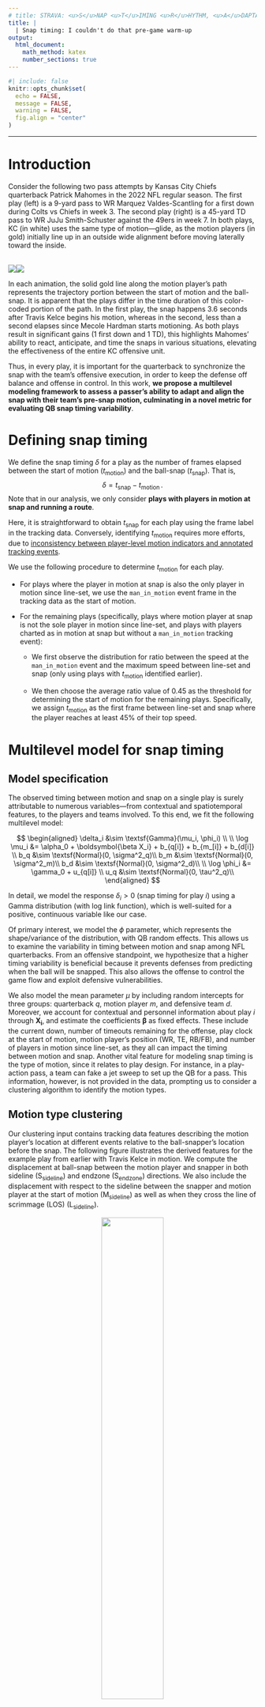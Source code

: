 ```yaml
---
# title: STRAVA: <u>S</u>NAP <u>T</u>IMING <u>R</u>HYTHM, <u>A</u>DAPTABILITY & <u>VA</u>RIABILITY
title: |
  | Snap timing: I couldn't do that pre-game warm-up
output: 
  html_document: 
    math_method: katex
    number_sections: true
---
```


```r
#| include: false
knitr::opts_chunk$set(
  echo = FALSE,
  message = FALSE,
  warning = FALSE,
  fig.align = "center"
)
```

---

# Introduction

Consider the following two pass attempts by Kansas City Chiefs quarterback Patrick Mahomes in the 2022 NFL regular season.
The first play (left) is a 9-yard pass to WR Marquez Valdes-Scantling for a first down during Colts vs Chiefs in week 3.
The second play (right) is a 45-yard TD pass to WR JuJu Smith-Schuster against the 49ers in week 7.
In both plays, KC (in white) uses the same type of motion---glide, as the motion players (in gold) initially line up in an outside wide alignment before moving laterally toward the inside.

:::: {style="display: flex;"}
::: {}
<br>
<center>
<img src="../figures/kelce_motion.gif">
</center>
:::
::: {}
<br>
<center>
<img src="../figures/hardman_motion.gif">
</center>
:::
::::

In each animation, the solid gold line along the motion player's path represents the trajectory portion between the start of motion and the ball-snap.
It is apparent that the plays differ in the time duration of this color-coded portion of the path.
In the first play, the snap happens 3.6 seconds after Travis Kelce begins his motion, whereas in the second, less than a second elapses since Mecole Hardman starts motioning.
As both plays result in significant gains (1 first down and 1 TD), this highlights Mahomes' ability to react, anticipate, and time the snaps in various situations, elevating the effectiveness of the entire KC offensive unit.

Thus, in every play, it is important for the quarterback to synchronize the snap with the team's offensive execution, in order to keep the defense off balance and offense in control.
In this work, **we propose a multilevel modeling framework to assess a passer's ability to adapt and align the snap with their team's pre-snap motion, culminating in a novel metric for evaluating QB snap timing variability**.

# Defining snap timing

We define the snap timing $\delta$ for a play as the number of frames elapsed between the start of motion $(t_{\text{motion}})$ and the ball-snap $(t_{\text{snap}})$.
That is,$$\delta = t_{\text{snap}} - t_{\text{motion}}\,.$$ 
Note that in our analysis, we only consider **plays with players in motion at snap and running a route**.

Here, it is straightforward to obtain $t_{\text{snap}}$ for each play using the frame label in the tracking data.
Conversely, identifying $t_{\text{motion}}$ requires more efforts, due to [inconsistency between player-level motion indicators and annotated tracking events](https://www.kaggle.com/competitions/nfl-big-data-bowl-2025/discussion/543709).

We use the following procedure to determine $t_{\text{motion}}$ for each play. 

*   For plays where the player in motion at snap is also the only player in motion since line-set, we use the `man_in_motion` event frame in the tracking data as the start of motion.

*   For the remaining plays (specifically, plays where motion player at snap is not the sole player in motion since line-set, and plays with players charted as in motion at snap but without a `man_in_motion` tracking event):

    *   We first observe the distribution for ratio between the speed at the `man_in_motion` event and the maximum speed between line-set and snap (only using plays with $t_{\text{motion}}$ identified earlier). 

    *   We then choose the average ratio value of 0.45 as the threshold for determining the start of motion for the remaining plays. Specifically, we assign $t_{\text{motion}}$ as the first frame between line-set and snap where the player reaches at least 45% of their top speed.
    
<!-- limitation of this is discussed in Discussion section -->


# Multilevel model for snap timing

## Model specification

The observed timing between motion and snap on a single play is surely attributable to numerous variables---from contextual and spatiotemporal features, to the players and teams involved.
To this end, we fit the following multilevel model:

<!-- \begin{align*} -->
<!--   \delta_i  &\sim \textsf{Gamma}(\lambda_i, \phi_i) \\ -->
<!--   \log \lambda_i &=\alpha_{q[i],m[i],d[i]} + \boldsymbol{\beta X_i} \\ -->
<!--   \log \phi_i &=\alpha_{q[i]} \\ -->
<!--   \alpha_q  &\sim \textsf{Normal}(\mu_{\alpha_q}, \sigma^2_{\alpha_q}) && \small{\textrm{for quarterback}} &q &= 1, \dots, Q \\ -->
<!--   \alpha_m  &\sim \textsf{Normal}(\mu_{\alpha_m}, \sigma^2_{\alpha_m}) && \small{\textrm{for motion player}} &m &= 1, \dots, M \\ -->
<!--   \alpha_d  &\sim \textsf{Normal}(\mu_{\alpha_d}, \sigma^2_{\alpha_d}) && \small{\textrm{for defensive team}} &d &= 1, \dots, D \\ -->
<!-- \end{align*} -->

$$
\begin{aligned}
\delta_i  &\sim \textsf{Gamma}(\mu_i, \phi_i) \\
\\
\log \mu_i &= \alpha_0 + \boldsymbol{\beta X_i} + b_{q[i]} + b_{m_[i]} + b_{d[i]} \\
b_q  &\sim \textsf{Normal}(0, \sigma^2_q)\\
b_m  &\sim \textsf{Normal}(0, \sigma^2_m)\\
b_d  &\sim \textsf{Normal}(0, \sigma^2_d)\\
\\
\log \phi_i &= \gamma_0 + u_{q[i]} \\
u_q  &\sim \textsf{Normal}(0, \tau^2_q)\\
\end{aligned}
$$


In detail, we model the response $\delta_i > 0$ (snap timing for play $i$) using a Gamma distribution (with log link function), which is well-suited for a positive, continuous variable like our case.

Of primary interest, we model the $\phi$ parameter, which represents the shape/variance of the distribution, with QB random effects.
This allows us to examine the variability in timing between motion and snap among NFL quarterbacks.
From an offensive standpoint, we hypothesize that a higher timing variability is beneficial because it prevents defenses from predicting when the ball will be snapped.
This also allows the offense to control the game flow and exploit defensive vulnerabilities.
<!-- insert shred it gruden gif https://x.com/BarstoolGruden/status/1858193718823522678 -->

We also model the mean parameter $\mu$ by including random intercepts for three groups: quarterback $q$, motion player $m$, and defensive team $d$.
Moreover, we account for contextual and personnel information about play $i$ through $\boldsymbol{X_i}$, and estimate the coefficients $\boldsymbol\beta$ as fixed effects.
These include the current down, number of timeouts remaining for the offense, play clock at the start of motion, motion player's position (WR, TE, RB/FB), and number of players in motion since line-set, as they all can impact the timing between motion and snap.
Another vital feature for modeling snap timing is the type of motion, since it relates to play design.
For instance, in a play-action pass, a team can fake a jet sweep to set up the QB for a pass.
This information, however, is not provided in the data, prompting us to consider a clustering algorithm to identify the motion types.

## Motion type clustering

Our clustering input contains tracking data features describing the motion player's location at different events relative to the ball-snapper's location before the snap.
The following figure illustrates the derived features for the example play from earlier with Travis Kelce in motion.
We compute the displacement at ball-snap between the motion player and snapper in both sideline $(\textsf{S}_{\textsf{sideline}})$ and endzone $(\textsf{S}_{\textsf{endzone}})$ directions.
We also include the displacement with respect to the sideline between the snapper and motion player at the start of motion $(\textsf{M}_{\textsf{sideline}})$ as well as when they cross the line of scrimmage (LOS) $(\textsf{L}_{\textsf{sideline}})$.

<center>
<img src="../figures/clustering_features.png" style="width:50%">
</center>

Note that for plays where the motion player never crosses the LOS, we instead use their location at either the QB event (e.g., forward pass, sack, fumble) or 3 seconds after the snap (depending on which happens sooner) in place of $\textsf{L}_{\textsf{sideline}}$.
The aforementioned 3-second threshold is chosen using the observed distribution of the time elapsed from snap to crossing LOS for plays where motion players do cross the LOS, as it captures a sufficiently large fraction (~95%) of the values.

<!-- I prefer "snapper" to "center" here -->

We use a Gaussian mixture model via the `mclust` `R` package to obtain unsupervised labels for the pre-snap motions.
We choose the optimal number of clusters using BIC (resulting in 10 clusters), and validate the cluster assignment results by visualizing the player motion trajectories in each cluster.

<!-- limitation of this is discussed in Discussion section -->

# Analysis

Our multilevel model is fitted in a Bayesian framework via the `brms` `R` package using 4 parallel chains of 10,000 iterations and 5,000 burn-in draws.
We perform diagnostics by visually inspecting trace plots as well as computing the $\widehat R$ and effective sample size statistics, and find no issues with model convergence and efficiency.
Ultimately, we obtain posterior distributions for our model parameters (estimated using MCMC) and perform the following analysis.

## Leaderboard

The following figure displays the posterior distributions for the shape/variance random effect (ordered by posterior mean) for QBs with at least 50 pass attempts across the considered plays.
For each player, the posterior mean of the aforementioned distribution provides an estimate for their ability to maintain variability in snap timing, **with higher posterior mean values corresponding to greater variability in timing between motion and snap**.

Patrick Mahomes stands out as the top QB according our measure, adding the ability to time snaps as another element to his success.
Other high-caliber QBs such as Tom Brady and Josh Allen are also among the top players in our rankings.
Note that there is considerable uncertainty in our estimates, as demonstrated by the rather wide credible intervals, which is unsurprising given our limited sample of motion plays.

```r
#| fig-height: 8
#| fig-width: 6
readRDS("../figures/posteriors_slab.rds")
```

## Comparison to havoc rate

Next, we examine the relationship between the posterior mean for the QB shape/variance random effect and a measure of "havoc rate".
Here, a havoc event is defined as whether any of the following defensive outcomes are generated on a play: pass breakup, forced fumble, tackle for loss, interception, sack, and pressure.
The figure below is a scatterplot of the havoc rate and aforementioned posterior mean for the same subset of QBs from earlier across all passing plays from the first nine weeks of the 2022 NFL season (left) and only the considered motion plays (right).

**We observe that lower snap timing variability corresponds to higher rate of facing havoc events created by the opposing defense.**
This makes intuitive sense, as when there is little variability in timing, the offense is likely to be predictable and experience unfavorable play outcomes.
In contrast, by varying the duration between motion and snap, offenses can create uncertainty, forcing defenders to play more cautiously which reduces their effectiveness in executing disruptive plays.

```r
#| fig-height: 4.1
#| fig-width: 10
readRDS("../figures/corr_havoc.rds")
```

# Discussion

Variability in snap timing is an essential aspect for an offense to dictate plays and make it difficult for defenses to anticipate and react.
Through multilevel modeling, we provide an assessment of a quarterback's ability to maintain variable snap timing with their teammates' motion.
We demonstrate that higher variability in snap timing is beneficial for the passing game, as it relates to experiencing less disruptions generated by the defense.

Our proposed framework is not without limitations.
First, to identify the start of motion, we use a threshold-based criterion which relies on the moment at which the motion player achieves a certain fraction of their top speed prior to the snap.
This is certainly a simple viewpoint, as one could come up with a more rigid definition by building a model to predict the starting motion frame.
Further, despite the reasonable set of inputs in our cluster analysis, there is possibly room for improvement in identifying the motion types by having more refined features, or alternatively using a functional clustering approach.
Since neither of these tasks is the main focus of our work, we leave these explorations for the future.


# Appendix {-}

All code is available at https://github.com/qntkhvn/timing.

---

[Quang Nguyen](https://github.com/qntkhvn) and [Ron Yurko](https://github.com/ryurko)

Department of Statistics & Data Science

Carnegie Mellon University

---

On a personal note, QN failed to convince RY to name the metric STRAIN (Mahomes' version), where STRAIN stands for Snap Timing Rhythm and Adaptability INdex.
